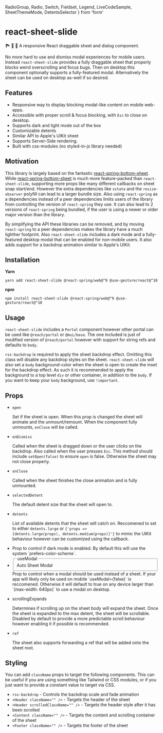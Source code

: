   RadioGroup,
  Radio,
  Switch,
  Fieldset,
  Legend,
  LiveCodeSample,
  SheetThemeMode,
  DetentsSelector
} from 'form'

# react-sheet-slide

🏞️ 🎢 🛝 A responsive React draggable sheet and dialog component.

No more hard to use and dismiss modal experiences for mobile users.
Instead `react-sheet-slide` provides a fully draggable sheet
that properly blocks weird overscrolling and focus bugs.  Then on desktop
this component optionally supports a fully-featured modal.
Alternatively the sheet can be used on desktop as-well if so desired.

## Features

- Responsive way to display blocking modal-like content on mobile web-apps.
- Accessible with proper scroll & focus blocking, with `Esc` to close on desktop.
- Supports dark and light mode out of the box
- Customizable detents
- Similar API to Apple's UIKit sheet
- Supports Server-Side rendering.
- Built with css-modules (no styled-in-js library needed)

## Motivation

This library is largely based on the fantastic [react-spring-bottom-sheet](https://github.com/stipsan/react-spring-bottom-sheet).  While [react-spring-bottom-sheet](https://github.com/stipsan/react-spring-bottom-sheet) is much more feature-packed than `react-sheet-slide`, supporting more props like many different callbacks on sheet snap start/end.
However the extra dependencies like `xstate` and the `resize-observer` polyfill can lead to a larger bundle size.
Also using `react-spring` as a dependencies instead of a peer dependencies limits users of the library from
controlling the version of `react-spring` they use. It can also lead to 2 versions of `react-spring` being bundled,
if the user is using a newer or older major version than the library.

By simplifying the API these libraries can be removed, and by moving `react-spring` to a peer dependencies
makes the library have a much lighther footprint.  Also `react-sheet-slide` includes a
dark mode and a fully-featured desktop modal that can be enabled for non-mobile users.
It also adds support for a backdrop animation similar to Apple's UIKit.

## Installation

**Yarn**

```yarn
yarn add react-sheet-slide @react-spring/web@^9 @use-gesture/react@^10
```

**npm**

```npm
npm install react-sheet-slide @react-spring/web@^9 @use-gesture/react@^10
```

## Usage

<LiveCodeSample />

`react-sheet-slide` includes a `Portal` component however other portal can be used like
`@reach/portal` or `@mui/base`.  The one included is just of modified version of `@reach/portal` however with support for string refs and defaults to `body`.

`rss-backdrop` is required to apply the sheet backdrop effect.  Omitting this class will disable any backdrop styles on the sheet.
`react-sheet-slide` will also set a `body` background-color when the sheet is open to create the inset for the backdrop effect.
As such it is recommended to apply the background to a top level `div` or other container, in addition to the `body`.
If you want to keep your `body` background, use `!important`.

## Props

- <code>open</code>

  Set if the sheet is open.  When this prop is changed the sheet
  will animate and the unmount/remount.  When the component fully unmounts, `onClose` will be called.

- <code>onDismiss</code>

  Called when the sheet is dragged down or the user clicks on the backdrop.  Also called when the user presses `Esc`.
  This method should include `setOpen(false)` to ensure `open` is false.  Otherwise the sheet may not close properly.

- <code>onClose</code>

  Called when the sheet finishes the close animation and is fully unmounted.

- <code>selectedDetent</code>

  The default detent size that the sheet will open to.

- <code>detents</code>

  List of available detents that the sheet will catch on.  Reccomened to set to either `detents.large` or <code>{'props => [detents.large(props), detents.medium(props)]'}</code>
  to mimic the UIKit behaviour however can be customized using the callback.
  <DetentsSelector />

- <SheetThemeMode />
  Prop to control if dark mode is enabled.  By default this will use the system `prefers-color-scheme`.

- <Fieldset>
    <Legend>useModal</Legend>
    <RadioGroup>
      <Radio value="auto" name="useModal">Auto</Radio>
      <Radio value="off" name="useModal">Sheet</Radio>
      <Radio value="on" name="useModal">Modal</Radio>
    </RadioGroup>
  </Fieldset>
  Prop to control when a modal should be used instead of a sheet.  If your app will likely only be used on mobile `useModal={false}` is reccomened.
  Otherwise it will default to true on any device larger than `(max-width: 640px)` to use a modal on desktop.

- <Switch name="scrollingExpands">scrollingExpands</Switch>

  Determines if scrolling up on the sheet body will expand the sheet.  Once the sheet is expanded
  to the max detent, the sheet will be scrollable.  Disabled by default to provide a more predictable scroll behaviour
  however enabling it if possible is recommended.

- `ref`

  The sheet also supports forwarding a ref that will be added onto the sheet root.

## Styling

You can add `className` props to target the following components.  This can
be useful if you are using something like Tailwind or CSS modules, or if you just want to
provide a constant value to target via CSS.

- `rss-backdrop` - Controls the backdrop scale and fade animation
- `<Header className="" />` - Targets the header of the sheet
- `<Header scrolledClassName="" />` - Targets the header style after it has been scrolled
- `<Content className="" />` - Targets the content and scrolling container of the sheet
- `<Footer className="" />` - Targets the footer of the sheet
